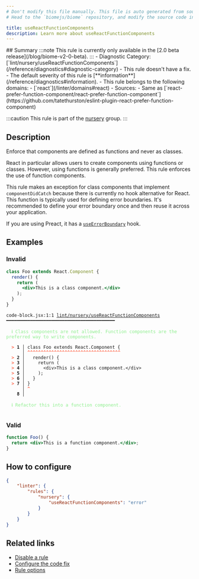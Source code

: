 ```yaml
---
# Don't modify this file manually. This file is auto generated from source, and you will lose your changes next time the website is built.
# Head to the `biomejs/biome` repository, and modify the source code in there.

title: useReactFunctionComponents
description: Learn more about useReactFunctionComponents
---
```


<Tabs>
<TabItem label="JSX and TSX" icon="seti:javascript">
## Summary
:::note
This rule is currently only available in the [2.0 beta release](/blog/biome-v2-0-beta).
:::
- Diagnostic Category: [`lint/nursery/useReactFunctionComponents`](/reference/diagnostics#diagnostic-category)
- This rule doesn't have a fix.
- The default severity of this rule is [**information**](/reference/diagnostics#information).
- This rule belongs to the following domains:
  - [`react`](/linter/domains#react)
- Sources: 
  - Same as [`react-prefer-function-component/react-prefer-function-component`](https://github.com/tatethurston/eslint-plugin-react-prefer-function-component)

:::caution
This rule is part of the [nursery](/linter/rules/#nursery) group.
:::
## Description
Enforce that components are defined as functions and never as classes.

React in particular allows users to create components using functions or classes.
However, using functions is generally preferred. This rule enforces the use of function components.

This rule makes an exception for class components that implement `componentDidCatch` because there is
currently no hook alternative for React. This function is typically used for defining error boundaries.
It's recommended to define your error boundary once and then reuse it across your application.

If you are using Preact, it has a [`useErrorBoundary`](https://preactjs.com/guide/v10/hooks/#useerrorboundary) hook.

## Examples

### Invalid

```jsx
class Foo extends React.Component {
  render() {
    return (
      <div>This is a class component.</div>
    );
  }
}
```

<pre class="language-text"><code class="language-text">code-block.jsx:1:1 <a href="https://biomejs.dev/linter/rules/use-react-function-components">lint/nursery/useReactFunctionComponents</a> ━━━━━━━━━━━━━━━━━━━━━━━━━━━━━━━━━━━━━━━━━<br /><br />  <strong><span style="color: lightgreen;">ℹ</span></strong> <span style="color: lightgreen;">Class components are not allowed. Function components are the preferred way to write components.</span><br />  <br />  <strong><span style="color: Tomato;">&gt;</span></strong> <strong>1 │ </strong>class Foo extends React.Component &#123;<br />   <strong>   │ </strong><strong><span style="color: Tomato;">^</span></strong><strong><span style="color: Tomato;">^</span></strong><strong><span style="color: Tomato;">^</span></strong><strong><span style="color: Tomato;">^</span></strong><strong><span style="color: Tomato;">^</span></strong><strong><span style="color: Tomato;">^</span></strong><strong><span style="color: Tomato;">^</span></strong><strong><span style="color: Tomato;">^</span></strong><strong><span style="color: Tomato;">^</span></strong><strong><span style="color: Tomato;">^</span></strong><strong><span style="color: Tomato;">^</span></strong><strong><span style="color: Tomato;">^</span></strong><strong><span style="color: Tomato;">^</span></strong><strong><span style="color: Tomato;">^</span></strong><strong><span style="color: Tomato;">^</span></strong><strong><span style="color: Tomato;">^</span></strong><strong><span style="color: Tomato;">^</span></strong><strong><span style="color: Tomato;">^</span></strong><strong><span style="color: Tomato;">^</span></strong><strong><span style="color: Tomato;">^</span></strong><strong><span style="color: Tomato;">^</span></strong><strong><span style="color: Tomato;">^</span></strong><strong><span style="color: Tomato;">^</span></strong><strong><span style="color: Tomato;">^</span></strong><strong><span style="color: Tomato;">^</span></strong><strong><span style="color: Tomato;">^</span></strong><strong><span style="color: Tomato;">^</span></strong><strong><span style="color: Tomato;">^</span></strong><strong><span style="color: Tomato;">^</span></strong><strong><span style="color: Tomato;">^</span></strong><strong><span style="color: Tomato;">^</span></strong><strong><span style="color: Tomato;">^</span></strong><strong><span style="color: Tomato;">^</span></strong><strong><span style="color: Tomato;">^</span></strong><strong><span style="color: Tomato;">^</span></strong><br />  <strong><span style="color: Tomato;">&gt;</span></strong> <strong>2 │ </strong>  render() &#123;<br />  <strong><span style="color: Tomato;">&gt;</span></strong> <strong>3 │ </strong>    return (<br />  <strong><span style="color: Tomato;">&gt;</span></strong> <strong>4 │ </strong>      &lt;div&gt;This is a class component.&lt;/div&gt;<br />  <strong><span style="color: Tomato;">&gt;</span></strong> <strong>5 │ </strong>    );<br />  <strong><span style="color: Tomato;">&gt;</span></strong> <strong>6 │ </strong>  &#125;<br />  <strong><span style="color: Tomato;">&gt;</span></strong> <strong>7 │ </strong>&#125;<br />   <strong>   │ </strong><strong><span style="color: Tomato;">^</span></strong><br />    <strong>8 │ </strong><br />  <br />  <strong><span style="color: lightgreen;">ℹ</span></strong> <span style="color: lightgreen;">Refactor this into a function component.</span><br />  <br /></code></pre>

### Valid

```jsx
function Foo() {
  return <div>This is a function component.</div>;
}
```

## How to configure
```json title="biome.json"
{
	"linter": {
		"rules": {
			"nursery": {
				"useReactFunctionComponents": "error"
			}
		}
	}
}

```
## Related links

- [Disable a rule](/linter/#disable-a-rule)
- [Configure the code fix](/linter#configure-the-code-fix)
- [Rule options](/linter/#rule-options)

</TabItem>
</Tabs>

